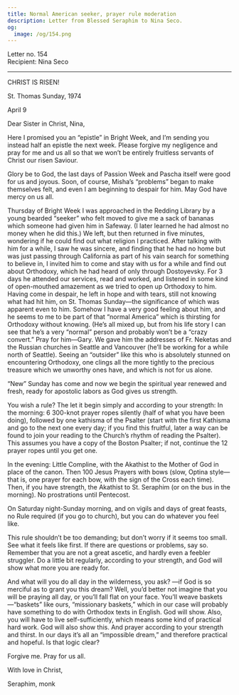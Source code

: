 ```yaml
---
title: Normal American seeker, prayer rule moderation
description: Letter from Blessed Seraphim to Nina Seco.
og:
  image: /og/154.png
---
```


<div style={{textAlign:'right', fontFamily:'monospace'}}>Letter no. 154</div>
<div style={{textAlign:'left', fontFamily:'monospace'}}>Recipient: Nina Seco</div>

---

CHRIST IS RISEN!

St. Thomas Sunday, 1974

April 9

Dear Sister in Christ, Nina,

Here I promised you an “epistle” in Bright Week, and I’m sending you instead half an epistle the next week. Please forgive my negligence and pray for me and us all so that we won’t be entirely fruitless servants of Christ our risen Saviour.

Glory be to God, the last days of Passion Week and Pascha itself were good for us and joyous. Soon, of course, Misha’s “problems” began to make themselves felt, and even I am beginning to despair for him. May God have mercy on us all.

Thursday of Bright Week I was approached in the Redding Library by a young bearded “seeker” who felt moved to give me a sack of bananas which someone had given him in Safeway. (I later learned he had almost no money when he did this.) We left, but then returned in five minutes, wondering if he could find out what religion I practiced. After talking with him for a while, I saw he was sincere, and finding that he had no home but was just passing through California as part of his vain search for something to believe in, I invited him to come and stay with us for a while and find out about Orthodoxy, which he had heard of only through Dostoyevsky. For 3 days he attended our services, read and worked, and listened in some kind of open-mouthed amazement as we tried to open up Orthodoxy to him. Having come in despair, he left in hope and with tears, still not knowing what had hit him, on St. Thomas Sunday—the significance of which was apparent even to him. Somehow I have a very good feeling about him, and he seems to me to be part of that “normal America” which is thirsting for Orthodoxy without knowing. (He’s all mixed up, but from his life story I can see that he’s a very “normal” person and probably won’t be a “crazy convert.” Pray for him—Gary. We gave him the addresses of Fr. Neketas and the Russian churches in Seattle and Vancouver (he’ll be working for a while north of Seattle). Seeing an “outsider” like this who is absolutely stunned on encountering Orthodoxy, one clings all the more tightly to the precious treasure which we unworthy ones have, and which is not for us alone.

“New” Sunday has come and now we begin the spiritual year renewed and fresh, ready for apostolic labors as God gives us strength.

You wish a rule? The let it begin simply and according to your strength: In the morning: 6 300-knot prayer ropes silently (half of what you have been doing), followed by one kathisma of the Psalter (start with the first Kathisma and go to the next one every day; if you find this fruitful, later a way can be found to join your reading to the Church’s rhythm of reading the Psalter). This assumes you have a copy of the Boston Psalter; if not, continue the 12 prayer ropes until you get one.

In the evening: Little Compline, with the Akathist to the Mother of God in place of the canon. Then 100 Jesus Prayers with bows (slow, Optina style—that is, one prayer for each bow, with the sign of the Cross each time). Then, if you have strength, the Akathist to St. Seraphim (or on the bus in the morning). No prostrations until Pentecost.

On Saturday night-Sunday morning, and on vigils and days of great feasts, no Rule required (if you go to church), but you can do whatever you feel like.

This rule shouldn’t be too demanding; but don’t worry if it seems too small. See what it feels like first. If there are questions or problems, say so. Remember that you are not a great ascetic, and hardly even a feebler struggler. Do a little bit regularly, according to your strength, and God will show what more you are ready for.

And what will you do all day in the wilderness, you ask? —if God is so merciful as to grant you this dream? Well, you’d better not imagine that you will be praying all day, or you’ll fall flat on your face. You’ll weave baskets—“baskets” like ours, “missionary baskets,” which in our case will probably have something to do with Orthodox texts in English. God will show. Also, you will have to live self-sufficiently, which means some kind of practical hard work. God will also show this. And prayer according to your strength and thirst. In our days it’s all an “impossible dream,” and therefore practical and hopeful. Is that logic clear?

Forgive me. Pray for us all.

With love in Christ,

Seraphim, monk